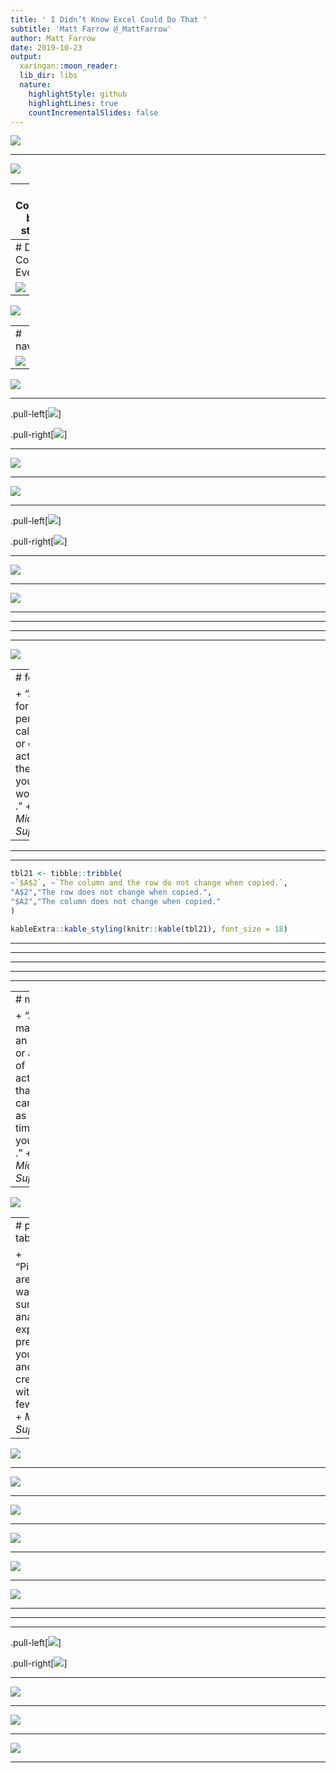```yaml
---
title: ' I Didn’t Know Excel Could Do That '
subtitle: 'Matt Farrow @_MattFarrow'
author: Matt Farrow
date: 2019-10-23
output:
  xaringan::moon_reader:
  lib_dir: libs
  nature:
    highlightStyle: github
    highlightLines: true
    countIncrementalSlides: false
---
```


![](assets/img/image1.jpg)


---

![](assets/img/image2.PNG)

---
#  Considerations before you start in Excel 

![](assets/img/image3.png)


---
#  Don’t Try to Copy Everything 

![](assets/img/image4.gif)


---

![](assets/img/image5.jpg)


---
#  navigation 

![](assets/img/image6.jpg)


---

![](assets/img/image7.PNG)


---

.pull-left[![](assets/img/image7.PNG)]

.pull-right[![](assets/img/image8.png)]


---

![](assets/img/image9.PNG)


---

![](assets/img/image10.PNG)


---

.pull-left[![](assets/img/image10.PNG)]

.pull-right[![](assets/img/image11.png)]


---

![](assets/img/image12.PNG)


---

![](assets/img/image12.PNG)


---



---



---



---

![](assets/img/image13.jpg)


---
#  formulas 

+ “A formula performs calculations or other actions on the data in your worksheet .”
+ *Microsoft Support*

---



---



---


```r
tbl21 <- tibble::tribble(
~`$A$2`, ~`The column and the row do not change when copied.`,
"A$2","The row does not change when copied.",
"$A2","The column does not change when copied."
)

kableExtra::kable_styling(knitr::kable(tbl21), font_size = 18)
```


---


---


---



---


---


---
#  macros 

+ “A macro is an action or a set of actions that you can run as many times as you want .”
+ *Microsoft Support*


---

![](assets/img/image14.PNG)

---
#  pivot tables 

+ “PivotTables are a great way to summarize, analyze, explore, and present your data, and you can create them with just a few clicks .”
+ *Microsoft Support*


---

![](assets/img/image15.PNG)

---

![](assets/img/image16.PNG)

---

![](assets/img/image17.PNG)


---

![](assets/img/image18.jpg)


---

![](assets/img/image19.PNG)

---

![](assets/img/image20.PNG)

---


---


---

.pull-left[![](assets/img/image22.PNG)]

.pull-right[![](assets/img/image21.PNG)]

---

![](assets/img/image23.png)

---

![](assets/img/image24.png)

---

![](assets/img/image25.png)

---

